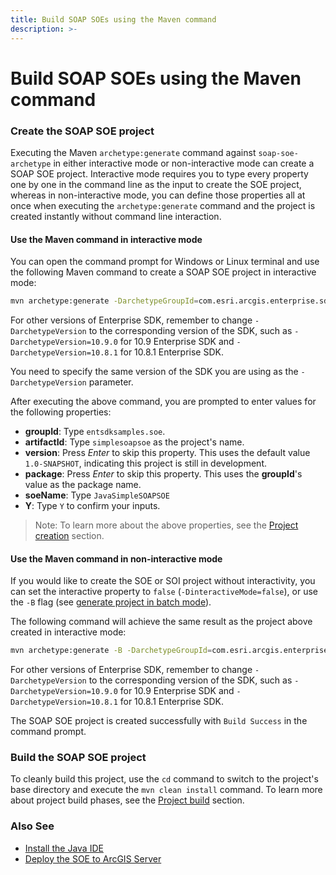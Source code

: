 ```yaml
---
title: Build SOAP SOEs using the Maven command
description: >-
---
```


# Build SOAP SOEs using the Maven command

### Create the SOAP SOE project

Executing the Maven `archetype:generate` command against `soap-soe-archetype` in either interactive mode or non-interactive mode can create a SOAP SOE project. Interactive mode requires you to type every property one by one in the command line as the input to create the SOE project, whereas in non-interactive mode, you can define those properties all at once when executing the `archetype:generate` command and the project is created instantly without command line interaction. 

#### Use the Maven command in interactive mode
    
You can open the command prompt for Windows or Linux terminal and use the following Maven command to create a SOAP SOE project in interactive mode:

``` bash
mvn archetype:generate -DarchetypeGroupId=com.esri.arcgis.enterprise.sdk -DarchetypeArtifactId=soap-soe-archetype -DarchetypeVersion=10.9.1
```

For other versions of Enterprise SDK, remember to change `-DarchetypeVersion` to the corresponding version of the SDK, such as `-DarchetypeVersion=10.9.0` for 10.9 Enterprise SDK and `-DarchetypeVersion=10.8.1` for 10.8.1 Enterprise SDK.

You need to specify the same version of the SDK you are using as the `-DarchetypeVersion` parameter.

After executing the above command, you are prompted to enter values for the following properties: 

- **groupId**: Type `entsdksamples.soe`.
- **artifactId**: Type `simplesoapsoe` as the project's name.
- **version**: Press *Enter* to skip this property. This uses the default value `1.0-SNAPSHOT`, indicating this project is still in development.
- **package**: Press *Enter* to skip this property. This uses the **groupId**'s value as the package name.
- **soeName**: Type `JavaSimpleSOAPSOE`
- **Y**: Type `Y` to confirm your inputs.  

> Note: To learn more about the above properties, see the [Project creation](../about-maven-integration/#project-creation) section. 
    
#### Use the Maven command in non-interactive mode
    
If you would like to create the SOE or SOI project without interactivity, you can set the interactive property to `false` (`-DinteractiveMode=false`), or use the `-B` flag (see [generate project in batch mode](https://maven.apache.org/archetype/maven-archetype-plugin/examples/generate-batch.html)). 

The following command will achieve the same result as the project above created in interactive mode:
``` bash
mvn archetype:generate -B -DarchetypeGroupId=com.esri.arcgis.enterprise.sdk -DarchetypeArtifactId=soap-soe-archetype -DarchetypeVersion=10.9.1 -DsoeName=JavaSimpleSOAPSOE -DgroupId=entsdksamples.soe -DartifactId=simplesoapsoe -Dversion=1.0-SNAPSHOT
``` 

For other versions of Enterprise SDK, remember to change `-DarchetypeVersion` to the corresponding version of the SDK, such as `-DarchetypeVersion=10.9.0` for 10.9 Enterprise SDK and `-DarchetypeVersion=10.8.1` for 10.8.1 Enterprise SDK.

The SOAP SOE project is created successfully with `Build Success` in the command prompt.

### Build the SOAP SOE project
To cleanly build this project, use the `cd` command to switch to the project's base directory and execute the `mvn clean install` command. To learn more about project build phases, see the [Project build](../about-maven-integration/#project-build) section.

### Also See

-   [Install the Java IDE](../install-the-java-ide/)
-   [Deploy the SOE to ArcGIS Server](../java/build-soap-soes-using-intellij/#deploy-the-soe-to-arcgis-server)